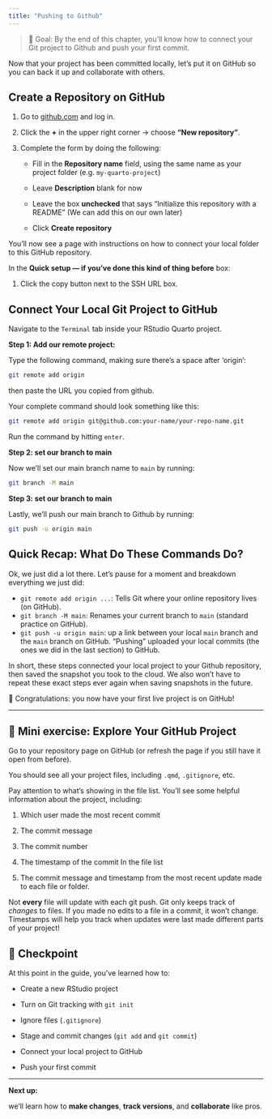```yaml
---
title: "Pushing to Github"
---
```


> 🎯 Goal: By the end of this chapter, you’ll know how to connect your
> Git project to Github and push your first commit.

Now that your project has been committed locally, let’s put it on GitHub
so you can back it up and collaborate with others.

## Create a Repository on GitHub

1.  Go to [github.com](https://github.com) and log in.

2.  Click the **+** in the upper right corner → choose **"New
    repository"**.

3.  Complete the form by doing the following:

    -   Fill in the **Repository name** field, using the same name as
        your project folder (e.g. `my-quarto-project`)

    -   Leave **Description** blank for now

    -   Leave the box **unchecked** that says "Initialize this
        repository with a README" (We can add this on our own later)

    -   Click **Create repository**

You’ll now see a page with instructions on how to connect your local
folder to this GitHub repository.

In the **Quick setup — if you’ve done this kind of thing before** box:

1.  Click the copy button next to the SSH URL box.

## Connect Your Local Git Project to GitHub

Navigate to the `Terminal` tab inside your RStudio Quarto project.

**Step 1: Add our remote project:**

Type the following command, making sure there's a space after 'origin':

``` bash
git remote add origin 
```

then paste the URL you copied from github.

Your complete command should look something like this:

``` bash
git remote add origin git@github.com:your-name/your-repo-name.git
```

Run the command by hitting `enter`.

**Step 2: set our branch to main**

Now we'll set our main branch name to `main` by running:

``` bash
git branch -M main
```

**Step 3: set our branch to main**

Lastly, we'll push our main branch to Github by running:

``` bash
git push -u origin main
```

## Quick Recap: What Do These Commands Do?

Ok, we just did a lot there. Let's pause for a moment and breakdown
everything we just did:

-   `git remote add origin ...`: Tells Git where your online repository
    lives (on GitHub).
-   `git branch -M main`: Renames your current branch to `main`
    (standard practice on GitHub).
-   `git push -u origin main`: up a link between your local `main`
    branch and the `main` branch on GitHub. "Pushing" uploaded your
    local commits (the ones we did in the last section) to GitHub.

In short, these steps connected your local project to your Github
repository, then saved the snapshot you took to the cloud. We also won't
have to repeat these exact steps ever again when saving snapshots in the
future.

🎉 Congratulations: you now have your first live project is on GitHub!

------------------------------------------------------------------------

## 📝 Mini exercise: Explore Your GitHub Project

Go to your repository page on GitHub (or refresh the page if you still
have it open from before).

You should see all your project files, including `.qmd`, `.gitignore`,
etc.

Pay attention to what's showing in the file list. You'll see some
helpful information about the project, including:

1.  Which user made the most recent commit

2.  The commit message

3.  The commit number

4.  The timestamp of the commit In the file list

5.  The commit message and timestamp from the most recent update made to
    each file or folder.

::: callout-note
Not **every** file will update with each git push. Git only keeps track
of *changes* to files. If you made no edits to a file in a commit, it
won't change. Timestamps will help you track when updates were last made
different parts of your project!
:::

## 🎯 Checkpoint

At this point in the guide, you've learned how to:

-   Create a new RStudio project

-   Turn on Git tracking with `git init`

-   Ignore files (`.gitignore`)

-   Stage and commit changes (`git add` and `git commit`)

-   Connect your local project to GitHub

-   Push your first commit

---
**Next up:**

we’ll learn how to **make changes**, **track versions**, and
**collaborate** like pros.
